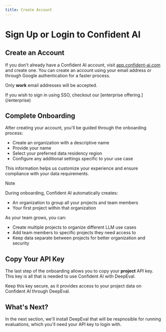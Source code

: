 ```yaml
---
title: Create Account
---
```



# Sign Up or Login to Confident AI

## Create an Account

If you don't already have a Confident AI account, visit [app.confident-ai.com](https://app.confident-ai.com) and create one. You can create an account using your email address or through Google authentication for a faster process.

Only **work** email addresses will be accepted.

<Callout>
  If you wish to sign in using SSO, checkout our [enterprise
  offering.](/enterprise)
</Callout>

## Complete Onboarding

After creating your account, you'll be guided through the onboarding process:

- Create an organization with a descriptive name
- Provide your name
- Select your preferred data residency region
- Configure any additional settings specific to your use case

This information helps us customize your experience and ensure compliance with your data requirements.

> [!NOTE]
>
> During onboarding, Confident AI automatically creates:
>
> - An organization to group all your projects and team members
> - Your first project within that organization
>
> As your team grows, you can:
>
> - Create multiple projects to organize different LLM use cases
> - Add team members to specific projects they need access to
> - Keep data separate between projects for better organization and security

## Copy Your API Key

The last step of the onboarding allows you to copy your **project** API key. This key is all that is needed to use Confident AI with DeepEval.

Keep this key secure, as it provides access to your project data on Confident AI through DeepEval.

## What's Next?

In the next section, we'll install DeepEval that will be respnosible for running evaluations, which you'll need your API key to login with.
